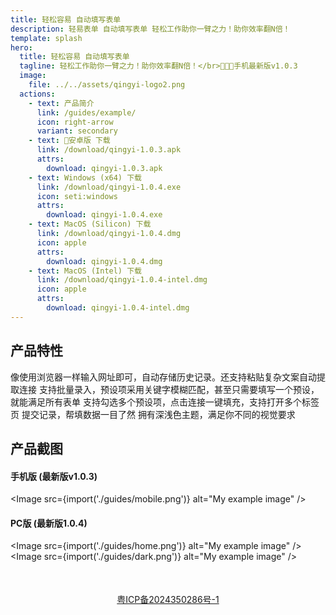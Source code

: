 ```yaml
---
title: 轻松容易 自动填写表单
description: 轻易表单 自动填写表单 轻松工作助你一臂之力！助你效率翻N倍！
template: splash
hero:
  title: 轻松容易 自动填写表单
  tagline: 轻松工作助你一臂之力！助你效率翻N倍！</br>🎉🎉🎉手机最新版v1.0.3
  image:
    file: ../../assets/qingyi-logo2.png
  actions:
    - text: 产品简介
      link: /guides/example/
      icon: right-arrow
      variant: secondary
    - text: 🎉安卓版 下载
      link: /download/qingyi-1.0.3.apk
      attrs:
        download: qingyi-1.0.3.apk
    - text: Windows (x64) 下载
      link: /download/qingyi-1.0.4.exe
      icon: seti:windows
      attrs:
        download: qingyi-1.0.4.exe
    - text: MacOS (Silicon) 下载
      link: /download/qingyi-1.0.4.dmg
      icon: apple
      attrs:
        download: qingyi-1.0.4.dmg
    - text: MacOS (Intel) 下载
      link: /download/qingyi-1.0.4-intel.dmg
      icon: apple
      attrs:
        download: qingyi-1.0.4-intel.dmg
---
```



## 产品特性

<CardGrid stagger>
  <Card title="简单易用" icon="pencil">
    像使用浏览器一样输入网址即可，自动存储历史记录。还支持粘贴复杂文案自动提取连接
  </Card>
	<Card title="预设简单" icon="seti:config">
		支持批量录入，预设项采用关键字模糊匹配，甚至只需要填写一个预设，就能满足所有表单
	</Card>
	<Card title="快速填充" icon="rocket">
		支持勾选多个预设项，点击连接一键填充，支持打开多个标签页
	</Card>
  <Card title="提交记录" icon="starlight">
    提交记录，帮填数据一目了然
  </Card>
  <Card title="界面精美" icon="starlight">
    拥有深浅色主题，满足你不同的视觉要求
  </Card>
</CardGrid>

## 产品截图

#### 手机版 (最新版v1.0.3)
<Image src={import('./guides/mobile.png')} alt="My example image" />

#### PC版 (最新版1.0.4)
<Image src={import('./guides/home.png')} alt="My example image" />
<Image src={import('./guides/dark.png')} alt="My example image" />

<div style='width: 100%; text-align: center;margin-top: 50px;'>
  <p><a href="https://beian.miit.gov.cn/" target="_blank">粤ICP备2024350286号-1</a></p>
</div>

